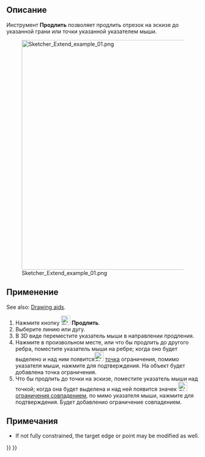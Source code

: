<languages/>

<div class="mw-translate-fuzzy">
{{Docnav/ru
|[[Sketcher_Trimming/ru|Усечь]]
|[[Sketcher_Split/ru|Разделить ребро]]
|[[Sketcher_Workbench/ru|Верстак Sketcher]]
|IconL=Sketcher_Trimming.svg
|IconR=Sketcher_Split.svg
|IconC=Workbench_Sketcher.svg
}}
</div>

<div class="mw-translate-fuzzy">
{{GuiCommand/ru
|Name=Sketcher Extend
|Name/ru=Продлить
|Workbenches=[[Sketcher_Workbench/ru|Sketcher]]
|Shortcut={{KEY|G}} {{KEY|Q}}
|MenuLocation=Эскиз → Геометрия эскиза → Продлить
|Version=0.17
|SeeAlso=[[Sketcher_Trimming/ru|Обрезать]]
}}
</div>

<span id="Description"></span>
==Описание==

<div class="mw-translate-fuzzy">
Инструмент '''Продлить''' позволяет продлить отрезок на эскизе до указанной грани или точки указанной указателем мыши.
</div>

[[File:Sketcher Extend example 01.png|none|600px]]
<div class="mw-translate-fuzzy">
{{Caption|Слева показано (1), два элемента эскиза перед операцией; в середине (2), линия продлена до дуги; справа (3), конечный результат.}}
</div>

<span id="Usage"></span>
==Применение==

See also: [[Sketcher_Workbench#Drawing_aids|Drawing aids]].

<div class="mw-translate-fuzzy">
# Нажмите кнопку [[File:Sketcher Extend.svg|24px]] '''Продлить'''.
# Выберите линию или дугу.
# В 3D виде переместите указатель мыши в направлении продления.
# Нажмите в произвольном месте, или что бы продлить до другого ребра, поместите указатель мыши на ребре; когда оно будет выделено и над ним появится[[File:Sketcher ConstrainPointOnObject.png|24px]] [[Sketcher ConstrainPointOnObject/ru|точка]] ограничения, помимо указателя мыши, нажмите для подтверждения. На объект будет добавлена точка ограничения.
# Что бы продлить до точки на эскизе, поместите указатель мыши над точкой; когда она будет выделена и над ней появится значек [[File:Sketcher ConstrainCoincident.png|24px]] [[Sketcher ConstrainCoincident|ограничения совпадением]], по мимо указателя мыши, нажмите для подтверждения. Будет добавленио ограничение совпадением.
</div>

<span id="Notes"></span>
==Примечания==

* If not fully constrained, the target edge or point may be modified as well.


<div class="mw-translate-fuzzy">
{{Docnav/ru
|[[Sketcher_Trimming/ru|Усечь]]
|[[Sketcher_Split/ru|Разделить ребро]]
|[[Sketcher_Workbench/ru|Верстак Sketcher]]
|IconL=Sketcher_Trimming.svg
|IconR=Sketcher_Split.svg
|IconC=Workbench_Sketcher.svg
}}
</div>

{{Sketcher_Tools_navi{{#translation:}}}}
{{Userdocnavi{{#translation:}}}}
